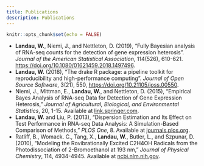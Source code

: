 ```yaml
---
title: Publications
description: Publications
---
```


```r
knitr::opts_chunk$set(echo = FALSE)
```

- **Landau, W.**, Niemi, J., and Nettleton, D. (2019), "Fully Bayesian analysis of RNA-seq counts for the detection of gene expression heterosis". *Journal of the American Statistical Association*,  114(526), 610-621. <a href="https://doi.org/10.1080/01621459.2018.1497496">https://doi.org/10.1080/01621459.2018.1497496</a>.
- **Landau, W.** (2018), "The drake R package: a pipeline toolkit for reproducibility and high-performance computing". *Journal of Open Source Software*, 3(21), 550, <a href="https://doi.org/10.21105/joss.00550">https://doi.org/10.21105/joss.00550</a>.
- Niemi, J., Mittman, E.,  **Landau, W.**, and Nettleton, D. (2015), "Empirical Bayes Analysis of RNA-seq Data for Detection of Gene Expression Heterosis," *Journal of Agricultural, Biological, and Environmental Statistics*, 20, 1-15. Available at [link.springer.com](http://link.springer.com/article/10.1007%2Fs13253-015-0230-5).
- **Landau, W.** and Liu, P. (2013), "Dispersion Estimation and Its Effect on Test Performance in RNA-seq Data Analysis: A Simulation-Based Comparison of Methods," *PLOS One*, 8. Available at [journals.plos.org](http://journals.plos.org/plosone/article?id=10.1371/journal.pone.0081415).
- Ratliff, B., Womack. C., Tang, X., **Landau, W.**, Butler, L., and Szpunar, D. (2010), "Modeling the Rovibrationally Excited C2H4OH Radicals from the Photodissociation of 2-Bromoethanol at 193 nm," *Journal of Physical Chemistry*, 114, 4934-4945. Available at [ncbi.nlm.nih.gov](http://www.ncbi.nlm.nih.gov/pubmed/20302318).
